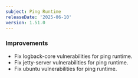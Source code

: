```yaml
---
subject: Ping Runtime
releaseDate: '2025-06-10'
version: 1.51.0
---
```


### Improvements
* Fix logback-core vulnerabilities for ping runtime.
* Fix jetty-server vulnerabilities for ping runtime.
* Fix ubuntu vulnerabilities for ping runtime.


